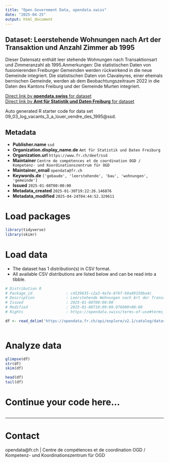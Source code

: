 ```yaml
---
title: "Open Government Data, opendata.swiss"
date: "2025-04-25"
output: html_document
---
```


## Dataset: Leerstehende Wohnungen nach Art der Transaktion und Anzahl Zimmer ab 1995

Dieser Datensatz enthält leer stehende Wohnungen nach Transaktionsart und Zimmeranzahl ab 1995.Anmerkungen: Die statistischen Daten von fusionierenden Freiburger Gemeinden werden rückwirkend in die neue Gemeinde integriert. Die statistischen Daten von Clavaleyres, einer ehemals bernischen Gemeinde, werden ab dem Beobachtungszeitraum 2022 in die Daten des Kantons Freiburg und der Gemeinde Murten integriert.

[Direct link by **opendata.swiss** for dataset](https://opendata.swiss/de/dataset/leerstehende-wohnungen-nach-art-der-transaktion-und-anzahl-zimmer-ab-1995)<br>
[Direct link by **Amt für Statistik und Daten Freiburg** for dataset](https://opendata.fr.ch/explore/dataset/09_03_log_vacants_3_a_louer_vendre_des_1995/)

Auto generated R starter code for data set 09_03_log_vacants_3_a_louer_vendre_des_1995@ssd.

## Metadata

- **Publisher.name** `ssd`
- **Organization.display_name.de** `Amt für Statistik und Daten Freiburg`
- **Organization.url** `https://www.fr.ch/deef/ssd`
- **Maintainer** `Centre de compétences et de coordination OGD / Kompetenz- und Koordinationszentrum für OGD`
- **Maintainer_email** `opendata@fr.ch`
- **Keywords.de** `['gebaude', 'leerstehende', 'bau', 'wohnungen', 'gemeinde']`
- **Issued** `2025-01-08T00:00:00`
- **Metadata_created** `2025-01-30T19:22:26.146876`
- **Metadata_modified** `2025-04-24T04:44:52.329611`


# Load packages

```r

library(tidyverse)
library(skimr)

```

# Load data

-   The dataset has 1 distribution(s) in CSV format.
-   All available CSV distributions are listed below and can be read into a tibble.

```r

# Distribution 0
# Package_id               : c4539635-c2a3-4e7e-876f-b9a89150ba4c
# Description              : Leerstehende Wohnungen nach Art der Transaktion und Anzahl Zimmer ab 1995 (csv)
# Issued                   : 2025-01-08T00:00:00
# Modified                 : 2025-01-08T10:09:09.076000+00:00
# Rights                   : https://opendata.swiss/terms-of-use#terms_by

df <- read_delim('https://opendata.fr.ch/api/explore/v2.1/catalog/datasets/09_03_log_vacants_3_a_louer_vendre_des_1995/exports/csv?use_labels=true')



```

# Analyze data

```r

glimpse(df)
str(df)
skim(df)

head(df)
tail(df)

```

# Continue your code here...

```r

```

------------------------------------------------------------------------

# Contact

opendata@fr.ch | Centre de compétences et de coordination OGD / Kompetenz- und Koordinationszentrum für OGD
